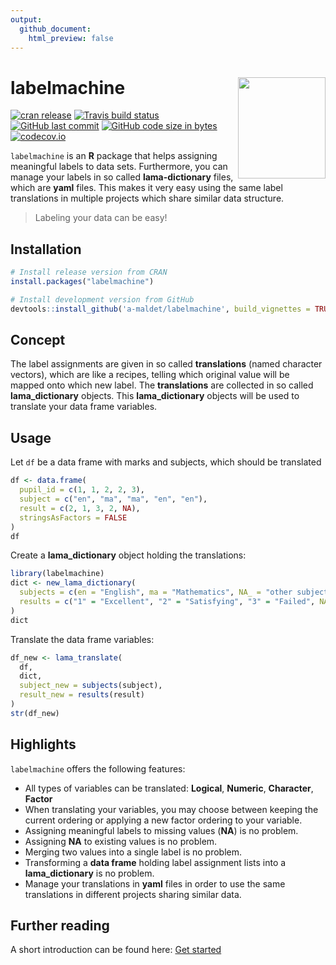 ```yaml
---
output:
  github_document:
    html_preview: false
---
```

# labelmachine <img src="man/figures/logo.png" align="right" alt="" width=140 height=162 />

<!-- badges: start -->
[![cran release](https://www.r-pkg.org/badges/version-last-release/labelmachine)](https://www.r-pkg.org/badges/version-last-release/labelmachine)
[![Travis build status](https://travis-ci.org/a-maldet/labelmachine.svg?branch=master)](https://travis-ci.org/a-maldet/labelmachine)
[![GitHub last commit](https://img.shields.io/github/last-commit/a-maldet/labelmachine.svg?logo=github)](https://github.com/a-maldet/labelmachine/commits/master)
[![GitHub code size in bytes](https://img.shields.io/github/languages/code-size/a-maldet/labelmachine.svg?logo=github)](https://github.com/a-maldet/labelmachine)
[![codecov.io](https://codecov.io/github/a-maldet/labelmachine/coverage.svg?branch=master)](https://codecov.io/github/a-maldet/labelmachine?branch=master)
<!-- badges: end -->

`labelmachine` is an **R** package that helps assigning meaningful
labels to data sets.
Furthermore, you can manage your labels
in so called **lama-dictionary** files, which are **yaml** files.
This makes it very easy using the same label translations in multiple
projects which share similar data structure.

> Labeling your data can be easy!

## Installation

```r
# Install release version from CRAN
install.packages("labelmachine")

# Install development version from GitHub
devtools::install_github('a-maldet/labelmachine', build_vignettes = TRUE)
```

## Concept

The label assignments are given in so called **translations** (named character vectors),
which are like a recipes, telling which original value will be mapped onto which new label.
The **translations** are collected in so called **lama_dictionary** objects.
This **lama_dictionary** objects will be used to translate your data frame variables.

## Usage

Let `df` be a data frame with marks and subjects, which should be translated
```r
df <- data.frame(
  pupil_id = c(1, 1, 2, 2, 3),
  subject = c("en", "ma", "ma", "en", "en"),
  result = c(2, 1, 3, 2, NA),
  stringsAsFactors = FALSE
)
df
```

Create a **lama_dictionary** object holding the translations:
```r
library(labelmachine)
dict <- new_lama_dictionary(
  subjects = c(en = "English", ma = "Mathematics", NA_ = "other subjects"),
  results = c("1" = "Excellent", "2" = "Satisfying", "3" = "Failed", NA_ = "Missed")
)
dict
```

Translate the data frame variables:
```r
df_new <- lama_translate(
  df,
  dict,
  subject_new = subjects(subject),
  result_new = results(result)
)
str(df_new)
```

## Highlights

`labelmachine` offers the following features:

* All types of variables can be translated: **Logical**, **Numeric**, **Character**, **Factor**
* When translating your variables, you may choose between keeping the current ordering or applying a new factor ordering to your variable.
* Assigning meaningful labels to missing values (**NA**) is no problem.
* Assigning **NA** to existing values is no problem.
* Merging two values into a single label is no problem.
* Transforming a **data frame** holding label assignment lists into a **lama_dictionary** is no problem.
* Manage your translations in **yaml** files in order to use the same translations
  in different projects sharing similar data.

## Further reading

A short introduction can be found here: [Get started] 

[Get started]: https://a-maldet.github.io/labelmachine/articles/labelmachine.html

